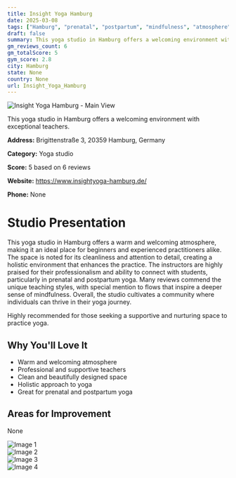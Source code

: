 ```yaml
---
title: Insight Yoga Hamburg
date: 2025-03-08
tags: ["Hamburg", "prenatal", "postpartum", "mindfulness", "atmosphere", "cleanliness", "Hamburg"]  
draft: false
summary: This yoga studio in Hamburg offers a welcoming environment with exceptional teachers.
gm_reviews_count: 6
gm_totalScore: 5
gym_score: 2.8
city: Hamburg
state: None
country: None
url: Insight_Yoga_Hamburg
---
```


<div className="aspect-[16/9] relative my-8">
  <img 
    src="https://lh5.googleusercontent.com/p/AF1QipNNnhz4VgLYRpDBHJcBEY87-Rs6J00VMES61MmO=w1920-h1080-k-no"
    alt="Insight Yoga Hamburg - Main View"
    className="object-cover absolute inset-0 w-full h-full rounded-lg"
  />
</div>

This yoga studio in Hamburg offers a welcoming environment with exceptional teachers.

**Address:** Brigittenstraße 3, 20359 Hamburg, Germany

**Category:** Yoga studio

**Score:** 5 based on 6 reviews

**Website:** https://www.insightyoga-hamburg.de/

**Phone:** None

# Studio Presentation

This yoga studio in Hamburg offers a warm and welcoming atmosphere, making it an ideal place for beginners and experienced practitioners alike. The space is noted for its cleanliness and attention to detail, creating a holistic environment that enhances the practice. The instructors are highly praised for their professionalism and ability to connect with students, particularly in prenatal and postpartum yoga. Many reviews commend the unique teaching styles, with special mention to flows that inspire a deeper sense of mindfulness. Overall, the studio cultivates a community where individuals can thrive in their yoga journey.

Highly recommended for those seeking a supportive and nurturing space to practice yoga.

## Why You'll Love It

- Warm and welcoming atmosphere
- Professional and supportive teachers
- Clean and beautifully designed space
- Holistic approach to yoga
- Great for prenatal and postpartum yoga

## Areas for Improvement

None

<div className="grid grid-cols-1 xl:grid-cols-2 gap-4 my-8">
<div className="aspect-[4/3] relative"><img src="https://lh5.googleusercontent.com/p/AF1QipNOMxypHRD0Xrmshz438nmnm0M0fVMzZhsoaFGw=w1920-h1080-k-no" alt="Image 1" className="object-cover absolute inset-0 w-full h-full rounded-lg" /></div>
<div className="aspect-[4/3] relative"><img src="https://lh5.googleusercontent.com/p/AF1QipOzclt83nLwAjPEITZs4mTzFHv3qe7JtVAd6H-B=w1920-h1080-k-no" alt="Image 2" className="object-cover absolute inset-0 w-full h-full rounded-lg" /></div>
<div className="aspect-[4/3] relative"><img src="https://lh5.googleusercontent.com/p/AF1QipM-UJYZ6IxyOUathG87YOKIoWxb2epAeEv6b8QQ=w1920-h1080-k-no" alt="Image 3" className="object-cover absolute inset-0 w-full h-full rounded-lg" /></div>
<div className="aspect-[4/3] relative"><img src="https://lh5.googleusercontent.com/p/AF1QipPcA4pOTb7r76581ha9tZ2tKSUqDjHHNizYQs56=w1920-h1080-k-no" alt="Image 4" className="object-cover absolute inset-0 w-full h-full rounded-lg" /></div>
</div>